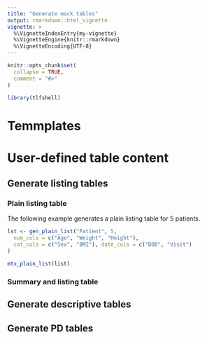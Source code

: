 ```yaml
---
title: "Generate mock tables"
output: rmarkdown::html_vignette
vignette: >
  %\VignetteIndexEntry{my-vignette}
  %\VignetteEngine{knitr::rmarkdown}
  %\VignetteEncoding{UTF-8}
---
```


```r
knitr::opts_chunk$set(
  collapse = TRUE,
  comment = "#>"
)
```

```r
library(tlfshell)
```

# Temmplates

# User-defined table content

## Generate listing tables
### Plain listing table
The following example generates a plain listing table for 5 patients.

```r
lst <- gen_plain_list("Patient", 5,
  num_cols = c("Age", "Weight", "Height"),
  cat_cols = c("Sex", "BMI"), date_cols = c("DOB", "Visit")
)

mtx_plain_list(list)
```
### Summary and listing table





## Generate descriptive tables


## Generate PD tables
